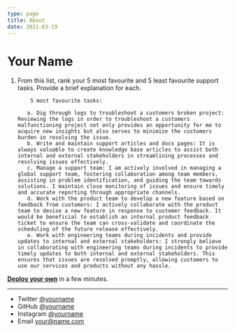 ```yaml
---
type: page
title: About
date: 2021-03-19
---
```


# Your Name

1. From this list, rank your 5 most favourite and 5 least favourite support tasks. Provide a
      brief explanation for each.

           5 most favourite tasks:

          a. Dig through logs to troubleshoot a customers broken project: Reviewing the logs in order to troubleshoot a customers malfunctioning project not only provides an opportunity for me to acquire new insights but also serves to minimize the customers burden in resolving the issue.
          b. Write and maintain support articles and docs pages: It is always valuable to create knowledge base articles to assist both internal and external stakeholders in streamlining processes and resolving issues effectively.
          c. Manage a support team: I am actively involved in managing a global support team, fostering collaboration among team members, assisting in problem identification, and guiding the team towards solutions. I maintain close monitoring of issues and ensure timely and accurate reporting through appropriate channels.
          d. Work with the product team to develop a new feature based on feedback from customers: I actively collaborate with the product team to devise a new feature in response to customer feedback. It would be beneficial to establish an internal product feedback ticket to ensure the team can cross-validate and coordinate the scheduling of the future release effectively.
          e. Work with engineering teams during incidents and provide updates to internal and external stakeholders: I strongly believe in collaborating with engineering teams during incidents to provide timely updates to both internal and external stakeholders. This ensures that issues are resolved promptly, allowing customers to use our services and products without any hassle.

[**Deploy your own**](https://vercel.com/new/clone?demo-title=Portfolio+Starter+Kit&demo-description=Easily+create+a+portfolio+with+Next.js+and+Markdown.&demo-url=https%3A%2F%2Fdemo.vercel.blog%2F&demo-image=%2F%2Fimages.ctfassets.net%2Fe5382hct74si%2F2aC4eHLrOKmT4fnLfoNGK2%2F14b1e6bbe598ec023ffe85001d31e634%2FCleanShot_2022-04-11_at_23.12.01.png&project-name=Portfolio+Starter+Kit&repository-name=portfolio-starter-kit&repository-url=https%3A%2F%2Fgithub.com%2Fvercel%2Fnextjs-portfolio-starter&from=templates&skippable-integrations=1&teamCreateStatus=hidden) in a few minutes.

---

- Twitter [@yourname](https://twitter.com/yourname)
- GitHub [@yourname](https://github.com/yourname)
- Instagram [@yourname](https://instagram.com/yourname)
- Email your@name.com
